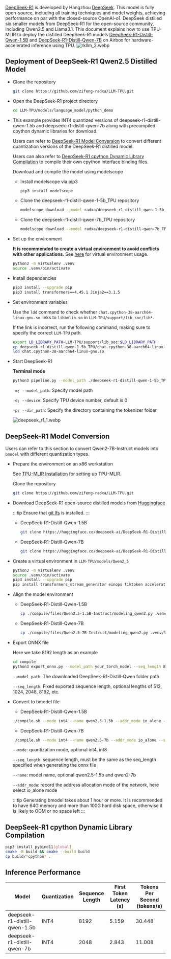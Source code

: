 [DeepSeek-R1](https://api-docs.deepseek.com/news/news250120) is developed by Hangzhou [DeepSeek](https://www.deepseek.com/).
This model is fully open-source, including all training techniques and model weights, achieving performance on par with the closed-source OpenAI-o1.
DeepSeek distilled six smaller models from DeepSeek-R1 for the open-source community, including Qwen2.5 and Llama3.1.
This document explains how to use TPU-MLIR to deploy the distilled DeepSeek-R1 models [DeepSeek-R1-Distill-Qwen-1.5B](https://huggingface.co/deepseek-ai/DeepSeek-R1-Distill-Qwen-1.5B) and [DeepSeek-R1-Distill-Qwen-7B](https://huggingface.co/deepseek-ai/DeepSeek-R1-Distill-Qwen-7B) on Airbox for hardware-accelerated inference using TPU.
![rkllm_2.webp](/img/general-tutorial/rknn/rkllm_ds_1.webp)

## Deployment of DeepSeek-R1 Qwen2.5 Distilled Model

- Clone the repository

  ```bash
  git clone https://github.com/zifeng-radxa/LLM-TPU.git
  ```

- Open the DeepSeek-R1 project directory
  ```bash
  cd LLM-TPU/models/language_model/python_demo
  ```
- This example provides INT4 quantized versions of deepseek-r1-distill-qwen-1.5b and deepseek-r1-distill-qwen-7b along with precompiled cpython dynamic libraries for download.

  Users can refer to [DeepSeek-R1 Model Conversion](#deepseek-r1-model-conversion) to convert different quantization versions of the DeepSeek-R1 distilled model.

  Users can also refer to [DeepSeek-R1 cpython Dynamic Library Compilation](#deepseek-r1-cpython-dynamic-library-compilation) to compile their own cpython interface binding files.

  Download and compile the model using modelscope

  - Install modelscope via pip3
    ```bash
    pip3 install modelscope
    ```
  - Clone the deepseek-r1-distill-qwen-1-5b_TPU repository
    ```bash
    modelscope download --model radxa/deepseek-r1-distill-qwen-1-5b_TPU
    ```
  - Clone the deepseek-r1-distill-qwen-7b_TPU repository
    ```bash
    modelscope download --model radxa/deepseek-r1-distill-qwen-7b_TPU
    ```

- Set up the environment

  **It is recommended to create a virtual environment to avoid conflicts with other applications**. See [here](../ai-tools/virtualenv_usage) for virtual environment usage.

  ```bash
  python3 -m virtualenv .venv
  source .venv/bin/activate
  ```

- Install dependencies

  ```bash
  pip3 install --upgrade pip
  pip3 install transformers==4.45.1 Jinja2==3.1.5
  ```

- Set environment variables

  Use the `ldd` command to check whether `chat.cpython-38-aarch64-linux-gnu.so` links to `libbmlib.so` in `LLM-TPU/support/lib_soc/lib*`.

  If the link is incorrect, run the following command, making sure to specify the correct `LLM-TPU` path.

  ```bash
  export LD_LIBRARY_PATH=LLM-TPU/support/lib_soc:$LD_LIBRARY_PATH
  cp deepseek-r1-distill-qwen-1-5b_TPU/chat.cpython-38-aarch64-linux-gnu.so .
  ldd chat.cpython-38-aarch64-linux-gnu.so
  ```

- Start DeepSeek-R1

  **Terminal mode**

  ```bash
  python3 pipeline.py --model_path ./deepseek-r1-distill-qwen-1-5b_TPU/qwen2.5-1.5b_int4_seq8192_1dev.bmodel --devid 0 --dir_path ./deepseek-r1-distill-qwen-1-5b_TPU
  ```

  `-m; --model_path`: Specify model path

  `-d; --device`: Specify TPU device number, default is 0

  `-p; --dir_path`: Specify the directory containing the tokenizer folder

  ![deepseek_r1_1.webp](/img/general-tutorial/tpu_ai/deepseek_r1_1.webp)

## DeepSeek-R1 Model Conversion

Users can refer to this section to convert Qwen2-7B-Instruct models into `bmodel` with different quantization types.

- Prepare the environment on an x86 workstation

  See [TPU-MLIR Installation](../../model-compile/tpu_mlir_env) for setting up TPU-MLIR.

  Clone the repository

  ```bash
  git clone https://github.com/zifeng-radxa/LLM-TPU.git
  ```

- Download DeepSeek-R1 open-source distilled models from [Huggingface](https://huggingface.co/deepseek-ai/DeepSeek-R1-Distill-Qwen-1.5B)

  :::tip
  Ensure that [git lfs](https://git-lfs.com/) is installed.
  :::

  - DeepSeek-R1-Distill-Qwen-1.5B
    ```bash
    git clone https://huggingface.co/deepseek-ai/DeepSeek-R1-Distill-Qwen-1.5B
    ```
  - DeepSeek-R1-Distill-Qwen-7B
    ```bash
    git clone https://huggingface.co/deepseek-ai/DeepSeek-R1-Distill-Qwen-7B
    ```

- Create a virtual environment in `LLM-TPU/models/Qwen2_5`

  ```bash
  python3 -m virtualenv .venv
  source .venv/bin/activate
  pip3 install --upgrade pip
  pip install transformers_stream_generator einops tiktoken accelerate onnx torch==2.0.1 torchvision==0.15.2 transformers==4.45.2
  ```

- Align the model environment

  - DeepSeek-R1-Distill-Qwen-1.5B

    ```bash
    cp ./compile/files/Qwen2.5-1.5B-Instruct/modeling_qwen2.py .venv/lib/python3.10/site-packages/transformers/models/qwen2
    ```

  - DeepSeek-R1-Distill-Qwen-7B

    ```bash
    cp ./compile/files/Qwen2.5-7B-Instruct/modeling_qwen2.py .venv/lib/python3.10/site-packages/transformers/models/qwen2
    ```

- Export ONNX file

  Here we take 8192 length as an example

  ```bash
  cd compile
  python3 export_onnx.py --model_path your_torch_model --seq_length 8192 --device cpu
  ```

  `--model_path`: The downloaded DeepSeek-R1-Distill-Qwen folder path

  `--seq_length`: Fixed exported sequence length, optional lengths of 512, 1024, 2048, 8192, etc.

- Convert to bmodel file

  - DeepSeek-R1-Distill-Qwen-1.5B

  ```bash
  ./compile.sh --mode int4 --name qwen2.5-1.5b --addr_mode io_alone --seq_length 8192
  ```

  - DeepSeek-R1-Distill-Qwen-7B

  ```bash
  ./compile.sh --mode int4 --name qwen2.5-7b --addr_mode io_alone --seq_length 2048
  ```

  `--mode`: quantization mode, optional int4, int8

  `--seq_length`: sequence length, must be the same as the seq_length specified when generating the onnx file

  `--name`: model name, optional qwen2.5-1.5b and qwen2-7b

  `--addr_mode`: record the address allocation mode of the network, here select io_alone mode

  :::tip
  Generating bmodel takes about 1 hour or more. It is recommended to have 64G memory and more than 100G hard disk space, otherwise it is likely to OOM or no space left
  :::

## DeepSeek-R1 cpython Dynamic Library Compilation

```bash
pip3 install pybind11[global]
cmake -B build && cmake --build build
cp build/*cpython* .
```

## Inference Performance

| Model                         | Quantization | Sequence Length | First Token Latency (s) | Tokens Per Second (tokens/s) |
| ----------------------------- | ------------ | --------------- | ----------------------- | ---------------------------- |
| deepseek-r1-distill-qwen-1.5b | INT4         | 8192            | 5.159                   | 30.448                       |
| deepseek-r1-distill-qwen-7b   | INT4         | 2048            | 2.843                   | 11.008                       |
